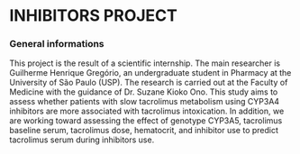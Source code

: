 # INHIBITORS PROJECT

### General informations

This project is the result of a scientific internship. The main researcher is Guilherme Henrique Gregório, an undergraduate student in Pharmacy at the University of São Paulo (USP). The research is carried out at the Faculty of Medicine with the guidance of Dr. Suzane Kioko Ono. This study aims to assess whether patients with slow tacrolimus metabolism using CYP3A4 inhibitors are more associated with tacrolimus intoxication. In addition, we are working toward assessing the effect of genotype CYP3A5, tacrolimus baseline serum, tacrolimus dose, hematocrit, and inhibitor use to predict tacrolimus serum during inhibitors use. 